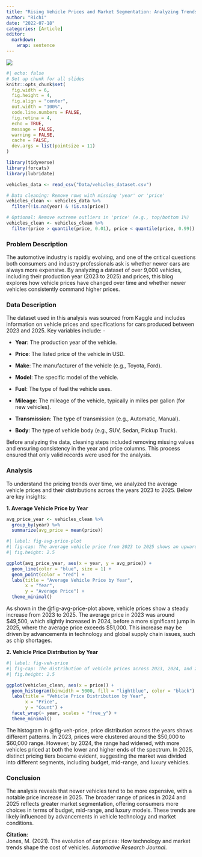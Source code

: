 ```yaml
---
title: "Rising Vehicle Prices and Market Segmentation: Analyzing Trends from 2023 to 2025"
author: "Richi"
date: "2022-07-18"
categories: [Article]
editor: 
  markdown: 
    wrap: sentence
---
```


![](thumbnail.jpg)


```r
#| echo: false
# Set up chunk for all slides
knitr::opts_chunk$set(
  fig.width = 6,
  fig.height = 4,
  fig.align = "center",
  out.width = "100%",
  code.line.numbers = FALSE,
  fig.retina = 4,
  echo = TRUE,
  message = FALSE,
  warning = FALSE,
  cache = FALSE,
  dev.args = list(pointsize = 11)
)
```




```r
library(tidyverse)
library(forcats)
library(lubridate)

vehicles_data <- read_csv("Data/vehicles_dataset.csv")

# Data cleaning: Remove rows with missing 'year' or 'price'
vehicles_clean <- vehicles_data %>%
  filter(!is.na(year) & !is.na(price))

# Optional: Remove extreme outliers in 'price' (e.g., top/bottom 1%)
vehicles_clean <- vehicles_clean %>%
  filter(price > quantile(price, 0.01), price < quantile(price, 0.99))
```

### Problem Description

The automotive industry is rapidly evolving, and one of the critical questions both consumers and industry professionals ask is whether newer cars are always more expensive.
By analyzing a dataset of over 9,000 vehicles, including their production year (2023 to 2025) and prices, this blog explores how vehicle prices have changed over time and whether newer vehicles consistently command higher prices.

### Data Description

The dataset used in this analysis was sourced from Kaggle and includes information on vehicle prices and specifications for cars produced between 2023 and 2025.
Key variables include: -

-   **Year**: The production year of the vehicle.

-   **Price**: The listed price of the vehicle in USD.

-   **Make**: The manufacturer of the vehicle (e.g., Toyota, Ford).

-   **Model**: The specific model of the vehicle.

-   **Fuel**: The type of fuel the vehicle uses.

-   **Mileage**: The mileage of the vehicle, typically in miles per gallon (for new vehicles).

-   **Transmission**: The type of transmission (e.g., Automatic, Manual).

-   **Body**: The type of vehicle body (e.g., SUV, Sedan, Pickup Truck).

Before analyzing the data, cleaning steps included removing missing values and ensuring consistency in the year and price columns.
This process ensured that only valid records were used for the analysis.

### Analysis

To understand the pricing trends over time, we analyzed the average vehicle prices and their distributions across the years 2023 to 2025.
Below are key insights:

**1. Average Vehicle Price by Year**


```r
avg_price_year <- vehicles_clean %>%
  group_by(year) %>%
  summarize(avg_price = mean(price))
```



```r
#| label: fig-avg-price-plot
#| fig-cap: The average vehicle price from 2023 to 2025 shows an upward trend, with the highest price observed in 2025.
#| fig.height: 2.5 

ggplot(avg_price_year, aes(x = year, y = avg_price)) +
  geom_line(color = "blue", size = 1) +
  geom_point(color = "red") +
  labs(title = "Average Vehicle Price by Year",
       x = "Year",
       y = "Average Price") +
  theme_minimal()
```

As shown in the @fig-avg-price-plot above, vehicle prices show a steady increase from 2023 to 2025.
The average price in 2023 was around \$49,500, which slightly increased in 2024, before a more significant jump in 2025, where the average price exceeds \$51,000.
This increase may be driven by advancements in technology and global supply chain issues, such as chip shortages.

**2. Vehicle Price Distribution by Year**


```r
#| label: fig-veh-price
#| fig-cap: The distribution of vehicle prices across 2023, 2024, and 2025 shows an increasing variation, with distinct pricing tiers observed in 2025.
#| fig.height: 2.5

ggplot(vehicles_clean, aes(x = price)) +
  geom_histogram(binwidth = 5000, fill = "lightblue", color = "black") +
  labs(title = "Vehicle Price Distribution by Year",
       x = "Price",
       y = "Count") +
  facet_wrap(~ year, scales = "free_y") +
  theme_minimal()

```

The histogram in @fig-veh-price, price distribution across the years shows different patterns.
In 2023, prices were clustered around the \$50,000 to \$60,000 range.
However, by 2024, the range had widened, with more vehicles priced at both the lower and higher ends of the spectrum.
In 2025, distinct pricing tiers became evident, suggesting the market was divided into different segments, including budget, mid-range, and luxury vehicles.

### Conclusion

The analysis reveals that newer vehicles tend to be more expensive, with a notable price increase in 2025.
The broader range of prices in 2024 and 2025 reflects greater market segmentation, offering consumers more choices in terms of budget, mid-range, and luxury models.
These trends are likely influenced by advancements in vehicle technology and market conditions.

**Citation**:\
Jones, M.
(2021).
The evolution of car prices: How technology and market trends shape the cost of vehicles.
*Automotive Research Journal*.

